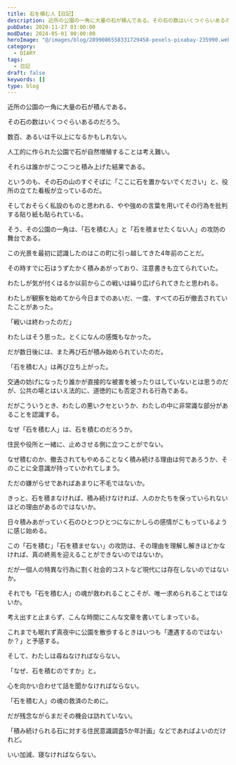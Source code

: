 ```yaml
---
title: 石を積む人【日記】
description: 近所の公園の一角に大量の石が積んである。その石の数はいくつぐらいあるのだろう。数百、あるいは千以上になるかもしれない。
pubDate: 2020-11-27 03:00:00
modDate: 2024-05-01 00:00:00
heroImage: "@/images/blog/2899086558331729458-pexels-pixabay-235990.webp"
category:
  - DIARY
tags:
  - 日記
draft: false
keywords: []
type: blog
---
```


近所の公園の一角に大量の石が積んである。

その石の数はいくつぐらいあるのだろう。

数百、あるいは千以上になるかもしれない。

人工的に作られた公園で石が自然増殖することは考え難い。

それらは誰かがこつこつと積み上げた結果である。

というのも、その石の山のすぐそばに「ここに石を置かないでください」と、役所の立てた看板が立っているのだ。

そしておそらく私設のものと思われる、やや強めの言葉を用いてその行為を批判する貼り紙も貼られている。

そう、その公園の一角は、「石を積む人」と「石を積ませたくない人」の攻防の舞台である。

この光景を最初に認識したのはこの町に引っ越してきた4年前のことだ。

その時すでに石はうずたかく積みあがっており、注意書きも立てられていた。

わたしが気が付くはるか以前からこの戦いは繰り広げられてきたと思われる。

わたしが観察を始めてから今日までのあいだ、一度、すべての石が撤去されていたことがあった。

「戦いは終わったのだ」

わたしはそう思った。とくになんの感慨もなかった。

だが数日後には、また再び石が積み始められていたのだ。

「石を積む人」は再び立ち上がった。

交通の妨げになったり誰かが直接的な被害を被ったりはしていないとは思うのだが、公共の場とはいえ法的に、道徳的にも否定される行為である。

だがこういうとき、わたしの悪いクセというか、わたしの中に非常識な部分があることを認識する。

なぜ「石を積む人」は、石を積むのだろうか。

住民や役所と一緒に、止めさせる側に立つことがでない。

なぜ積むのか、撤去されてもやめることなく積み続ける理由は何であろうか、そのことに全意識が持っていかれてしまう。

ただの嫌がらせであればあまりに不毛ではないか。

きっと、石を積まなければ、積み続けなければ、人のかたちを保っていられないほどの理由があるのではないか。

日々積みあがっていく石のひとつひとつになにかしらの感情がこもっているように感じ始める。

この「石を積む」「石を積ませない」の攻防は、その理由を理解し解きほどかなければ、真の終焉を迎えることができないのではないか。

だが一個人の特異な行為に割く社会的コストなど現代には存在しないのではないか。

それでも「石を積む人」の魂が救われることこそが、唯一求められることではないか。

考え出すと止まらず、こんな時間にこんな文章を書いてしまっている。

これまでも眠れず真夜中に公園を散歩するときはいつも「遭遇するのではないか？」と予感する。

そして、わたしは尋ねなければならない。

「なぜ、石を積むのですか」と。

心を向かい合わせて話を聞かなければならない。

「石を積む人」の魂の救済のために。

だが残念ながらまだその機会は訪れていない。

「積み続けられる石に対する住民意識調査5か年計画」などであればよいのだけれど。

いい加減、寝なければならない。
